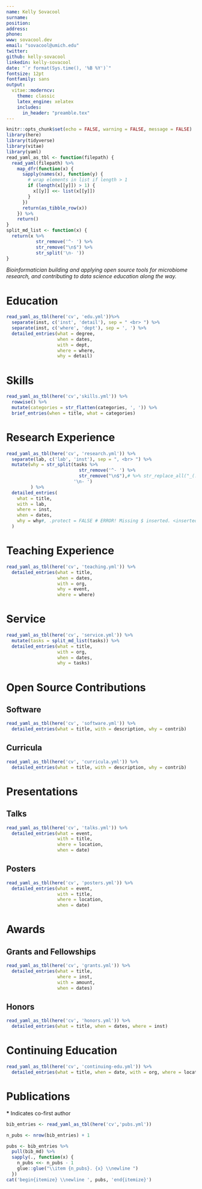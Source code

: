 ```yaml
---
name: Kelly Sovacool
surname: 
position: 
address: 
phone: 
www: sovacool.dev
email: "sovacool@umich.edu"
twitter:
github: kelly-sovacool
linkedin: kelly-sovacool
date: "`r format(Sys.time(), '%B %Y')`"
fontsize: 12pt
fontfamily: sans
output: 
  vitae::moderncv:
    theme: classic
    latex_engine: xelatex
    includes:
      in_header: "preamble.tex"
---
```


\hypersetup{urlcolor=ArboretumBlue} 

```r
knitr::opts_chunk$set(echo = FALSE, warning = FALSE, message = FALSE)
library(here)
library(tidyverse)
library(vitae)
library(yaml)
read_yaml_as_tbl <- function(filepath) {
  read_yaml(filepath) %>%
    map_dfr(function(x) {
      sapply(names(x), function(y) {
        # wrap elements in list if length > 1
        if (length(x[[y]]) > 1) {
          x[[y]] <<- list(x[[y]])
        }
      })
      return(as_tibble_row(x))
    }) %>%
    return()
} 
split_md_list <- function(x) {
  return(x %>% 
           str_remove('^- ') %>% 
           str_remove("\n$") %>% 
           str_split('\n- '))
}

```

_Bioinformatician building and applying open source tools for microbiome research, and contributing to data science education along the way._

# Education

```r
read_yaml_as_tbl(here('cv', 'edu.yml'))%>% 
  separate(inst, c('inst', 'detail'), sep = " <br> ") %>% 
  separate(inst, c('where', 'dept'), sep = ', ') %>% 
  detailed_entries(what = degree, 
                   when = dates, 
                   with = dept, 
                   where = where, 
                   why = detail)
```

# Skills

```r
read_yaml_as_tbl(here('cv','skills.yml')) %>%
  rowwise() %>% 
  mutate(categories = str_flatten(categories, ', ')) %>% 
  brief_entries(when = title, what = categories)
```


# Research Experience

<!-- TODO: get italics to work inside entries -->

```r
read_yaml_as_tbl(here('cv', 'research.yml')) %>% 
  separate(lab, c('lab', 'inst'), sep = ", <br> ") %>% 
  mutate(why = str_split(tasks %>% 
                           str_remove('^- ') %>% 
                           str_remove("\n$"),# %>% str_replace_all("_(.*)_", "\\textit{\\1}"), 
                         '\n- ')
         ) %>% 
  detailed_entries(
    what = title,
    with = lab,
    where = inst,
    when = dates,
    why = why#, .protect = FALSE # ERROR! Missing $ inserted. <inserted text> $ l.111 \end{itemize}}
  )
```

# Teaching Experience

```r
read_yaml_as_tbl(here('cv', 'teaching.yml')) %>% 
  detailed_entries(what = title,
                   when = dates,
                   with = org,
                   why = event,
                   where = where)
```

# Service

```r
read_yaml_as_tbl(here('cv', 'service.yml')) %>% 
  mutate(tasks = split_md_list(tasks)) %>% 
  detailed_entries(what = title, 
                   with = org, 
                   when = dates, 
                   why = tasks)
```

# Open Source Contributions

## Software

```r
read_yaml_as_tbl(here('cv', 'software.yml')) %>% 
  detailed_entries(what = title, with = description, why = contrib)
```

## Curricula

```r
read_yaml_as_tbl(here('cv', 'curricula.yml')) %>% 
  detailed_entries(what = title, with = description, why = contrib)
```

# Presentations

## Talks

```r
read_yaml_as_tbl(here('cv', 'talks.yml')) %>% 
  detailed_entries(what = event, 
                   with = title, 
                   where = location, 
                   when = date)
```

## Posters

```r
read_yaml_as_tbl(here('cv', 'posters.yml')) %>% 
  detailed_entries(what = event, 
                   with = title, 
                   where = location, 
                   when = date)
```


# Awards

## Grants and Fellowships

```r
read_yaml_as_tbl(here('cv', 'grants.yml')) %>% 
  detailed_entries(what = title, 
                   where = inst, 
                   with = amount, 
                   when = dates)
```

## Honors

```r
read_yaml_as_tbl(here('cv', 'honors.yml')) %>% 
  detailed_entries(what = title, when = dates, where = inst)
```

# Continuing Education

```r
read_yaml_as_tbl(here('cv', 'continuing-edu.yml')) %>% 
  detailed_entries(what = title, when = date, with = org, where = location)
```


# Publications

**\*** Indicates co-first author

```r
bib_entries <- read_yaml_as_tbl(here('cv','pubs.yml'))

n_pubs <- nrow(bib_entries) + 1

pubs <- bib_entries %>% 
  pull(bib_md) %>% 
  sapply(., function(x) {
    n_pubs <<- n_pubs - 1
    glue::glue("\\item {n_pubs}. {x} \\newline ")
  }) 
cat('begin{itemize} \\newline ', pubs, 'end{itemize}')
```
